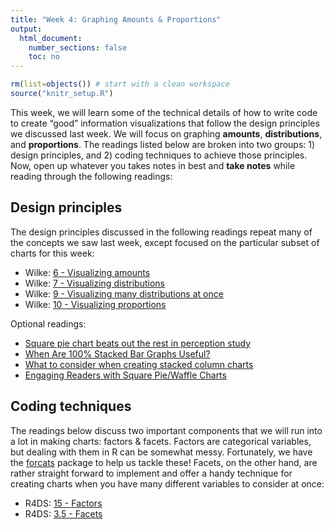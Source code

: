 ```yaml
---
title: "Week 4: Graphing Amounts & Proportions"
output:
  html_document:
    number_sections: false
    toc: no
---
```


```r
rm(list=objects()) # start with a clean workspace
source("knitr_setup.R")
```

This week, we will learn some of the technical details of how to write code to create "good" information visualizations that follow the design principles we discussed last week. We will focus on graphing **amounts**, **distributions**, and **proportions**. The readings listed below are broken into two groups: 1) design principles, and 2) coding techniques to achieve those principles. Now, open up whatever you takes notes in best and **take notes** while reading through the following readings:

## Design principles

The design principles discussed in the following readings repeat many of the concepts we saw last week, except focused on the particular subset of charts for this week:

- Wilke: [6 - Visualizing amounts](https://serialmentor.com/dataviz/visualizing-amounts.html)
- Wilke: [7 - Visualizing distributions](https://serialmentor.com/dataviz/histograms-density-plots.html)
- Wilke: [9 - Visualizing many distributions at once](https://serialmentor.com/dataviz/boxplots-violins.html)
- Wilke: [10 - Visualizing proportions](https://serialmentor.com/dataviz/visualizing-proportions.html)

Optional readings:

- [Square pie chart beats out the rest in perception study](https://eagereyes.org/blog/2016/a-reanalysis-of-a-study-about-square-pie-charts-from-2009)
- [When Are 100% Stacked Bar Graphs Useful?](https://www.perceptualedge.com/blog/?p=2239)
- [What to consider when creating stacked column charts](https://blog.datawrapper.de/stacked-column-charts/)
- [Engaging Readers with Square Pie/Waffle Charts](https://eagereyes.org/blog/2008/engaging-readers-with-square-pie-waffle-charts)

## Coding techniques

The readings below discuss two important components that we will run into a lot in making charts: factors & facets. Factors are categorical variables, but dealing with them in R can be somewhat messy. Fortunately, we have the [forcats](https://forcats.tidyverse.org/) package to help us tackle these! Facets, on the other hand, are rather straight forward to implement and offer a handy technique for creating charts when you have many different variables to consider at once:

- R4DS: [15 - Factors](https://r4ds.had.co.nz/factors.html)
- R4DS: [3.5 - Facets](https://r4ds.had.co.nz/data-visualisation.html#facets)
